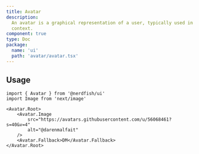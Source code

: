 ```yaml
---
title: Avatar
description:
  An avatar is a graphical representation of a user, typically used in a social
  context.
component: true
type: Doc
package:
  name: 'ui'
  path: 'avatar/avatar.tsx'
---
```


<ComponentExample src="/src/examples/avatar/demo.tsx">
	<AvatarDemo />
</ComponentExample>

## Usage

```tsx
import { Avatar } from '@nerdfish/ui'
import Image from 'next/image'
```

```tsx
<Avatar.Root>
	<Avatar.Image
		src="https://avatars.githubusercontent.com/u/56068461?s=40&v=4"
		alt="@darenmalfait"
	/>
	<Avatar.Fallback>DM</Avatar.Fallback>
</Avatar.Root>
```
